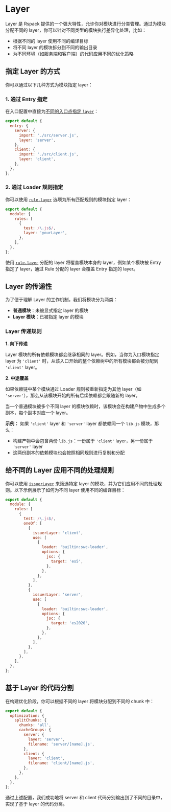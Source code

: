 # Layer

Layer 是 Rspack 提供的一个强大特性，允许你对模块进行分类管理。通过为模块分配不同的 layer，你可以针对不同类型的模块执行差异化处理，比如：

- 根据不同的 layer 使用不同的编译目标
- 将不同 layer 的模块拆分到不同的输出目录
- 为不同环境（如服务端和客户端）的代码应用不同的优化策略

## 指定 Layer 的方式

你可以通过以下几种方式为模块指定 layer：

### 1. 通过 Entry 指定

在入口配置中直接为[不同的入口点指定 `layer`](/config/entry#entrydescriptionlayer)：

```js title="rspack.config.mjs"
export default {
  entry: {
    server: {
      import: './src/server.js',
      layer: 'server',
    },
    client: {
      import: './src/client.js',
      layer: 'client',
    },
  },
};
```

### 2. 通过 Loader 规则指定

你可以使用 [`rule.layer`](/config/module#rulelayer) 选项为所有匹配规则的模块指定 layer：

```js title="rspack.config.mjs"
export default {
  module: {
    rules: [
      {
        test: /\.js$/,
        layer: 'yourLayer',
      },
    ],
  },
};
```

使用 [`rule.layer`](/config/module#rulelayer) 分配的 layer 将覆盖模块本身的 layer，例如某个模块被 Entry 指定了 layer，通过 Rule 分配的 layer 会覆盖 Entry 指定的 layer。

## Layer 的传递性

为了便于理解 Layer 的工作机制，我们将模块分为两类：

- **普通模块**：未被显式指定 layer 的模块
- **Layer 模块**：已被指定 layer 的模块

### Layer 传递规则

**1. 向下传递**

Layer 模块的所有依赖模块都会继承相同的 layer。例如，当你为入口模块指定 layer 为 `'client'` 时，从该入口开始的整个依赖树中的所有模块都会被分配到 `'client'` layer。

**2. 中途覆盖**

如果依赖链中某个模块通过 Loader 规则被重新指定为其他 layer（如 `'server'`），那么从该模块开始的所有后续依赖都会跟随新的 layer。

当一个普通模块被多个不同 layer 的模块依赖时，该模块会在构建产物中生成多个副本，每个副本对应一个 layer。

**示例：** 如果 `'client'` layer 和 `'server'` layer 都依赖同一个 `lib.js` 模块，那么：

- 构建产物中会包含两份 `lib.js`：一份属于 `'client'` layer，另一份属于 `'server'` layer
- 这两份副本的依赖模块也会按照相同规则进行复制和分配

## 给不同的 Layer 应用不同的处理规则

你可以使用 [`issuerLayer`](/config/module#ruleissuerlayer) 来筛选特定 layer 的模块，并为它们应用不同的处理规则。以下示例展示了如何为不同 layer 使用不同的编译目标：

```js title="rspack.config.mjs"
export default {
  module: {
    rules: [
      {
        test: /\.js$/,
        oneOf: [
          {
            issuerLayer: 'client',
            use: [
              {
                loader: 'builtin:swc-loader',
                options: {
                  jsc: {
                    target: 'es5',
                  },
                },
              },
            ],
          },
          {
            issuerLayer: 'server',
            use: [
              {
                loader: 'builtin:swc-loader',
                options: {
                  jsc: {
                    target: 'es2020',
                  },
                },
              },
            ],
          },
        ],
      },
    ],
  },
};
```

## 基于 Layer 的代码分割

在构建优化阶段，你可以根据不同的 layer 将模块分配到不同的 chunk 中：

```js title="rspack.config.mjs"
export default {
  optimization: {
    splitChunks: {
      chunks: 'all',
      cacheGroups: {
        server: {
          layer: 'server',
          filename: 'server/[name].js',
        },
        client: {
          layer: 'client',
          filename: 'client/[name].js',
        },
      },
    },
  },
};
```

通过上述配置，我们成功地将 server 和 client 代码分别输出到了不同的目录中，实现了基于 layer 的代码分离。
